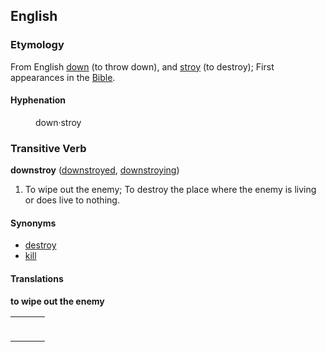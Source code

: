 ==English==
===Etymology===
From English [[down]] (to throw down), and [[stroy]] (to destroy); First appearances in the [[Bible]].

====Hyphenation====
:down&middot;stroy

===Transitive Verb===
'''downstroy''' ([[downstroyed]], [[downstroying]])

# To wipe out the enemy; To destroy the place where the enemy is living or does live to nothing.

====Synonyms====
*[[destroy]]
*[[kill]]

====Translations====
'''to wipe out the enemy'''
{| border=0  width=100%
|-
|bgcolor="#FFFFE0" valign=top width=48%|
{|

|}
| width=1% |
|bgcolor="#FFFFE0" valign=top width=48%|
{|

|}
|}